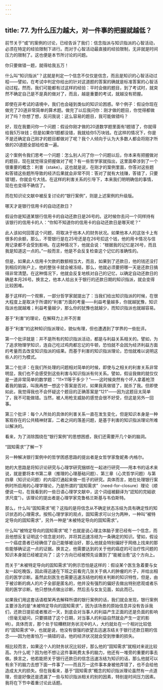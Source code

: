 ```yaml
---
---
---
```

title: 77. 为什么压力越大，对一件事的把握就越低？
---




前节关于“或”的案例的讨论，已经告诉了我们：信念指派与知识指派的心智活动，必须在特定的经验限制下进行。而对于心智活动最直接的经验限制，无非就是时间压力的限制了。这也便是本节所讨论的问题。





你只要做错一题，就得给我五万！


什么叫“知识指派”？这就是判定一个信念不仅仅是信念，而且是知识的心智活动过程——譬如，在考试中判定你给出的针对这道题的答案的确就是标准答案的心智活动过程。然而，我们可能都有过这样的经验：平时会做的题目，到了考试时，就突然不确定自己是不是真的做对了，而且，越是重要的考试，就越没有把握。

即使在非考试的语境中，我们也会碰到类似的知识论困惑。举个例子：假设你现在做完了20道非常简单的算术题。做完了以后我问你：刚才做的题目，你觉得都做对了吗？你想了想，反问我说：这么容易的题目，我可能做错吗？

好，现在我要问你一个问题：假设你刚才做的20道数学题里面有1题错了，你就得给我5万块钱；但是如果你1题都没错，我就给你5万块钱。在这样的情况下，你是不是还确定自己刚才的题目都做对了呢？我个人倾向于认为大多数人都会将刚才所做的20道题全部给检查一遍。

这个案例令我们思考一个问题：怎么别人问了你一个问题以后，你本来有把握做对的题目，现在就觉得没把握做对了呢？有一些哲学家就指出，这里面牵涉到了一个很重要的概念：利害（stake）。这也就是说，在刚才的案例里面，你答对这些题和答错这些题所导致的经济后果就会非常不同：答对了就有大钱赚，答错了，只要错1题，你就会亏大钱。在这样的利害关系的引导下，本来我们明明确信的事情，现在也变得不确信了。

而在知识论文献中被反复讨论的“银行案例”，则是上述案例的升级版。





哪天才是银行信用卡的自动还款日？


假设你是知道某银行信用卡的自动还款日是26号的。这时候你去问一个同样持有该银行的信用卡的人：“你知不知道你的信用卡的自动还款日是哪天呢？”

此人该如何回答这个问题，将取决于他本人的财务状况。如果他本人的这张卡上有很多的余额，那么，不管银行是在25号还是在26号扣这个钱，他的用卡情况与信用记录都不会受到影响。在这种情况下，他就会说：“根据我的记忆是26号，而且我是知道这一点的。”一般而言，他是不会反复检查这个记忆的准确性的。

但是，如果此人信用卡欠款的数额相当大，而且，如果到了还款日，他的钱还没打到相应的账户上，他的整张卡就会被冻结，那么，他就必须要把哪一天是还款日搞得非常清楚。在这种情况下，他就会反复地核对自己的记忆，以确定自动还款日的确是本月26号。换言之，他本人给出关于银行的还款日期的知识指派，就会变得比较困难。

基于这样的一个观察，一部分哲学家就提出了：当我们给出知识指派的时候，在很大程度上是取决于所谓的“利害”方面的考量——利益考量越多，你就越犹豫，知识指派也就越难；利益考量越少，那么你的犹豫也就越少，而知识指派也就越容易。





基于“利害”的理论，在解释力上并不厉害


基于“利害”的这种知识指派理论，貌似有理，但也遭遇到了学界的一些批评。

第一个批评就是：并不是所有的知识指派活动，都是与利益关系相关的。譬如，为了追求物理学知识，连自己吃过鸡肉都忘记的牛顿，恐怕就不会因为经济利益方面的考量而去改变知识指派的结果。而基于利害的知识指派理论，恐怕就难以说明这些人的行为模式。

第二个批评：在我们所处理的问题相对简单的时候，即使与之相关的利害关系非常明显，我们也不会感受到这些利害与知识指派有何关系。譬如，假设我做的就仅仅是一道非常简单的数学题：“11×11等于多少？”——这时候突然有个坏人拿着枪顶着我的脑袋，叫我再想一想这个答案是否对，如果我真做错了，就杀了我。但即使如此，我觉得我也不会怀疑这个题目的正确答案是“121”——因为这题目太简单了，我不可能做错。当然，被人用枪支威胁的感觉会很不好受，但这是另外一回事。

第三个批评：每个人所处的具体的利害关系一直在发生变化，但是知识本身是一种客观存在的公共精神财富，二者之间的落差问题，是基于利害的知识指派理论所难以解决的。

看来，为了消除围绕在“银行案例”的思想困惑，我们还需要开几个新的脑洞。





“固知需求”了解一下


另一种解决银行案例中的哲学困惑思路的提出者是女哲学家詹妮弗·内格尔。

她的大思路是将知识论研究与心理学研究捆绑在一起进行研究——用本书的话术来说，就是要将本书第二章（推理的心理基础问题）、第三章（心灵哲学问题）与第四章（知识论问题）的内容打通起来做一揽子的研究。具体而言，她在处理银行案例时所启用的心理学理论，乃是所谓的“固知需求”（need-for-closure）理论（顺便说一句，在我看到的一些日语心理学文献中，这个词组被翻译为“認知的完結欲求尺度”）。该理论的提出者是心理学家克鲁格兰斯基与韦伯斯特。

那么，什么叫“固知需求”呢？这指的是将信念从不确定状态冻结为具有确定性的知识状态的心理需求。按照心理学家的观点，固知需求可以分为两种，一种叫“被特定导向的固知需求”，另外一种是“未被特定导向的固知需求”。

什么叫“被特定导向的固知需求”呢？也就是说心理主体脑子里已经有一个信念，而且他想反复证明这个信念是对的，并将其迅速冻结为一条确定的知识。譬如，假设一个癌症患者已经确信了自己能够被治好，那么他就会特别偏好于网络上找来的那些能够确证这一点的证据。换言之，他需要达到的关于他的癌症的可治疗性问题的知识本身就已经被定向了：这个方向已经被预先设置到了“能被治愈”这个方向上。

而关于“未被特定导向的固知需求”的例示恐怕是这样的：假设某个医生急着要与女友一起吃晚饭，因此得迅速在下班之前看完几张关于病人的肿瘤的片子，并给出相应的医学诊断。虽然此刻医生也需要迅速冻结他的相关判断的知识特性，但是，由于被诊断的病人的片子全部是匿名的，他并没有强烈的偏好去做出特别悲观或者乐观的医学诊断。他只想快点做出诊断，然后去与女友见面，如此而已。

如果我们用这套话语框架再去解释所谓的银行案例的话，我们就会发现，银行案例主要涉及的是“未被特定导向的固知需求”，因为该场景的原始信息并没有告诉我们，还款日提前或者推迟一天，到底会对当事人的利益产生正面的还是负面的影响（但毫无疑问，只要搞错了这个日期，对当事人的利益自然就会产生一定的影响）。具体而言，那个处于较糟糕财务状况中的人，大约就处在一个相对比较低的“固知需求”中，也就是说，他没有很强的欲望去迅速冻结关于银行还款日期的信念——因为他害怕万一搞错的话，他的经济状况就会受到惨重的损失。

相比较而言，如果这个人的财务状况比较好，那么他的“固知需求”就相对来说比较高。为什么呢？因为他不想让这件事耗费太多的脑力，他还有一堆旁的重要的事去做。换言之，他若能把关于银行还款日的信念迅速冻结为知识的话，那么他就可以有余下的脑力去想下面一件事了——而且万一这件事本身被他弄错了，也不会给他造成太大的损失。但在我看来，基于“固知需求”概念的知识指派理论虽然有一点道理，但是好像还是遗漏了一些与知识指派相关的别的因素，特别是时间压力因素。我将在下节中着重讨论此话题。
